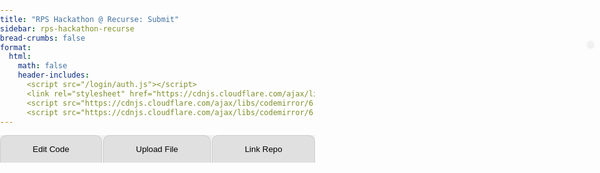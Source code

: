 ```yaml
---
title: "RPS Hackathon @ Recurse: Submit"
sidebar: rps-hackathon-recurse
bread-crumbs: false
format:
  html:
    math: false
    header-includes:
      <script src="/login/auth.js"></script>
      <link rel="stylesheet" href="https://cdnjs.cloudflare.com/ajax/libs/codemirror/6.65.7/codemirror.min.css">
      <script src="https://cdnjs.cloudflare.com/ajax/libs/codemirror/6.65.7/codemirror.min.js"></script>
      <script src="https://cdnjs.cloudflare.com/ajax/libs/codemirror/6.65.7/mode/python/python.min.js"></script>
---
```

<style>
    body { font-family: Arial, sans-serif; margin: 0; padding: 0; }
    #user-bar {
        position: absolute;
        top: 70px;
        right: 10px;
        display: inline-flex;
        align-items: center;
        background-color: #f1f1f1;
        padding: 5px 5px;
        border-radius: 20px;
        box-shadow: 0 2px 4px rgba(0,0,0,0.1);
    }
    #user-bar img {
        width: 30px;
        height: 30px;
        border-radius: 50%;
        margin-right: 10px;
    }
    #user-bar span {
        margin-right: 10px;
    }
    .dropdown {
        position: relative;
        display: inline-block;
    }
    .dropdown-content {
        display: none;
        position: absolute;
        right: 0;
        background-color: #f9f9f9;
        min-width: 120px;
        box-shadow: 0 8px 16px rgba(0,0,0,0.2);
        z-index: 1;
        border-radius: 4px;
    }
    .dropdown:hover .dropdown-content { display: block; }
    .dropdown-content a {
        color: black;
        padding: 12px 16px;
        text-decoration: none;
        display: block;
    }
    .dropdown-content a:hover { background-color: #f1f1f1; border-radius: 4px; }
    
    button.submit {
        padding: 8px 16px;
        margin-bottom: 10px;
        font-size: 14px;
        background-color: #4CAF50;
        color: white;
        border: none;
        border-radius: 5px;
        cursor: pointer;
    }
    
    .tab {
        overflow: hidden;
        background-color: #f0f0f0;
        display: flex;
    }
    .tab button {
        background-color: #e0e0e0;
        border: none;
        outline: none;
        cursor: pointer;
        padding: 14px 16px;
        transition: 0.3s;
        flex-grow: 1;
        border-radius: 10px 10px 0 0;
        margin-right: 2px;
        border: 1px solid #ccc;
        border-bottom: none;
    }
    .tab button:last-child {
        margin-right: 0;
    }
    .tab button:hover {
        background-color: #ddd;
    }
    .tab button.active {
        background-color: #fff;
    }
    .tabcontent {
        display: none;
        padding: 10px;
        background-color: #fff;
        border: 1px solid #ccc;
        border-top: none;
        border-radius: 0 0 10px 10px;
    }
    
    .interactive-python-container {
        font-family: Arial, sans-serif;
        max-width: 100% !important;
        padding: 10px;
        background-color: #f0f0f0;
        border-radius: 5px;
    }
    .code-scroll-container {
        max-width: 100% !important;
        background-color: #f0f0f0;
        border-radius: 5px;
    }
    .code-container {
        max-width: 100% !important;
        font-family: SFMono-Regular, Menlo, Monaco, Consolas, "Liberation Mono", "Courier New", monospace;
        font-size: 14px;
        line-height: 1.5;
    }
    .code-line {
        width: 100%;
        display: flex;
        align-items: flex-start;
    }
    .CodeMirror {
        width: 100%;
        border: 1px solid #ccc;
        font-size: 14px;
        height: auto;
    }
    pre {
        margin: 0 !important;
        padding: 0 !important;
        background-color: transparent !important;
        display: inline;
    }
    code {
        white-space: pre !important;
    }
</style>

<div id="user-bar"></div>

<div class="tab">
<button class="tablinks" onclick="openTab(event, 'Edit Code')" id="defaultOpen">Edit Code</button>
<button class="tablinks" onclick="openTab(event, 'Upload File')">Upload File</button>
<button class="tablinks" onclick="openTab(event, 'Link Repo')">Link Repo</button>
</div>

<div id="Edit Code" class="tabcontent">
<button class="submit" onclick="submitCode()">Submit</button>
<div class="interactive-python-container">
<div class="code-scroll-container">
<div class="code-container">
<div class="code-line"><pre><code class="language-python">from skeleton.actions import RockAction, PaperAction, ScissorsAction
from skeleton.bot import Bot
from skeleton.runner import parse_args, run_bot

</code></pre></div>
<div class="code-line"><textarea class="editable" id="imports" indent=0>
import random</textarea></div>
<div class="code-line"><pre><code class="language-python">
class Player(Bot):
</code></pre></div>
<div class="code-line"><pre><code class="language-python">    </code></pre><textarea class="editable" id="classlevel" indent=4>

</textarea></div>
<div class="code-line"><pre><code class="language-python">
    def __init__(self):</code></pre></div>
<div class="code-line"><pre><code class="language-python">        </code></pre><textarea class="editable" id="init" indent=8># Called when a new matchup starts. Called exactly once.

self.my_profit = 0
self.history = []</textarea></div>
<div class="code-line"><pre><code class="language-python">
    def handle_results(self, *, my_action, their_action, my_payoff, match_clock):</code></pre></div>
<div class="code-line"><pre><code class="language-python">        </code></pre><textarea class="editable" id="handle_results" indent=8># Called after a round. Called NUM_ROUNDS times.

self.history.append((my_action, their_action))
self.my_profit += my_payoff</textarea></div>
<div class="code-line"><pre><code class="language-python">
    def get_action(self, *, match_clock):</code></pre></div>
<div class="code-line"><pre><code class="language-python">        </code></pre><textarea class="editable" id="get_action" indent=8># Where the magic happens.
# Called when the engine needs an action from your bot, NUM_ROUNDS times in total.
#
# Should return a RockAction(), PaperAction(), or ScissorsAction().

return random.choice([RockAction(), PaperAction(), ScissorsAction()])</textarea></div>
<div class="code-line"><pre><code class="language-python">
if __name__ == '__main__':
    run_bot(Player(), parse_args())</code></pre></div>
</div>
</div>
</div>
</div>

<div id="Upload File" class="tabcontent">
<form id="uploadForm" enctype="multipart/form-data">
<div style="margin-bottom:5px"><input type="file" id="file" name="file" accept=".py" required></div>
<button type="submit" class="submit">Upload File</button><span id="uploadStatus"></span>
</form>

---

The file you upload should be a python file that looks something like this:
<div class="interactive-python-container"><pre># Simple example bot, written in Python.

from skeleton.actions import RockAction, PaperAction, ScissorsAction
from skeleton.bot import Bot
from skeleton.runner import parse_args, run_bot

import random

class Player(Bot):
    # A bot for playing Rock-Paper-Scissors.

    def __init__(self):
        # Called when a new matchup starts. Called exactly once.
        
        self.my_profit = 0
        self.history = []

    def handle_results(self, *, my_action, their_action, my_payoff, match_clock):
        # Called after a round. Called NUM_ROUNDS times.
        
        self.history.append((my_action, their_action))
        self.my_profit += my_payoff

    def get_action(self, *, match_clock):
        # Where the magic happens. Called when the engine needs an action from
        # your bot. Called NUM_ROUNDS times.
        #
        # Returns a RockAction(), PaperAction(), or ScissorsAction().
        
        return random.choice([RockAction(), PaperAction(), ScissorsAction()])

if __name__ == '__main__':
    run_bot(Player(), parse_args())
</pre></div>
</div>

<div id="Link Repo" class="tabcontent">
<p>Coming soon! Ask if you'd like to use this to upload multiple files or something else that doesn't fit into a `player.py` file.</p>
</div>

<script>
  // Function to initialize CodeMirror editors for each editable textarea
  function initializeEditors() {
    const editors = [
      { id: 'imports', mode: 'python', height: '50px' },
      { id: 'classlevel', mode: 'python', height: '50px' },
      { id: 'init', mode: 'python', height: '100px' },
      { id: 'handle_results', mode: 'python', height: '100px' },
      { id: 'get_action', mode: 'python', height: '150px' }
    ];

    editors.forEach(editor => {
      const cm = CodeMirror.fromTextArea(document.getElementById(editor.id), {
        lineNumbers: true,
        mode: editor.mode,
        theme: "default",
        indentUnit: 4,
        tabSize: 4,
        indentWithTabs: false,
        lineWrapping: true,
        viewportMargin: Infinity
      });
      
      cm.setSize(null, editor.height);
      
      // Store CodeMirror instance in the textarea's data attribute
      document.getElementById(editor.id).CodeMirror = cm;
    });
  }

  // Autosave functionality
  var enable_autosave = false;
  
  function autoSave() {
    if (!enable_autosave) {
      return;
    }
    
    console.log('autosave');
    const editableFields = document.querySelectorAll('.interactive-python-container .editable');
    const saveData = {};

    editableFields.forEach((field) => {
      if (field.CodeMirror) {
        saveData[field.id] = field.CodeMirror.getValue();
      } else {
        saveData[field.id] = field.value;
      }
    });

    localStorage.setItem('autosaveData', JSON.stringify(saveData));
  }
  
  // Load saved data
  function loadSavedData() {
    console.log('load');
    const savedData = localStorage.getItem('autosaveData');
    console.log(savedData);
    if (savedData) {
      const parsedData = JSON.parse(savedData);
      Object.keys(parsedData).forEach((key) => {
        const field = document.getElementById(key);
        if (field && field.CodeMirror) {
          field.CodeMirror.setValue(parsedData[key]);
        } else if (field) {
          field.value = parsedData[key];
        }
      });
    }
    
    enable_autosave = true;
  }
      
  setInterval(autoSave, 3000); // 3 seconds
  
  // Load saved data when the page loads
  window.addEventListener('load', function() {
    initializeEditors();
    loadSavedData();
  });

  function openTab(evt, tabName) {
    var i, tabcontent, tablinks;
    tabcontent = document.getElementsByClassName("tabcontent");
    for (i = 0; i < tabcontent.length; i++) {
      tabcontent[i].style.display = "none";
    }
    tablinks = document.getElementsByClassName("tablinks");
    for (i = 0; i < tablinks.length; i++) {
      tablinks[i].className = tablinks[i].className.replace(" active", "");
    }
    document.getElementById(tabName).style.display = "block";
    evt.currentTarget.className += " active";
  }

  // Get the element with id="defaultOpen" and click on it
  document.getElementById("defaultOpen").click();

  function submitCode() {
    autoSave();
    const editableFields = document.querySelectorAll('.interactive-python-container .editable');
    const username = localStorage.getItem('github_username') || 'unknown';
    const token = localStorage.getItem('github_oauth_token') || 'unknown';
    
    const data = {
      'username': username,
      'token': token,
      'snippets': {}
    };
    
    editableFields.forEach((field) => {
      if (field.CodeMirror) {
        data['snippets'][field.id] = {
          'contents': field.CodeMirror.getValue(),
          'indent': parseInt(field.getAttribute('indent'))
        };
      } else {
        data['snippets'][field.id] = {
          'contents': field.value,
          'indent': parseInt(field.getAttribute('indent'))
        };
      }
    });

    fetch('https://staff-dev1.poker.camp:8443/submit-rps-hackathon-20240908', {
      method: 'POST',
      headers: {
        'Content-Type': 'application/json',
      },
      body: JSON.stringify(data),
    })
    .then(response => {
      if (!response.ok) {
        throw new Error(`HTTP error! status: ${response.status}`);
      }
      return response.json();
    })
    .then(data => {
      console.log('Success:', data);
      alert('Code submitted successfully!');
    })
    .catch((error) => {
      console.error('Error:', error);
      alert('Error submitting code. Please try again.');
    });
  }
</script>

<script>
document.getElementById('uploadForm').addEventListener('submit', function(e) {
    e.preventDefault();
    
    const formData = new FormData();
    const fileField = document.querySelector('input[type="file"]');
    const username = localStorage.getItem('github_username') || 'unknown';
    const token = localStorage.getItem('github_oauth_token') || 'unknown';
    
    formData.append('file', fileField.files[0]);
    formData.append('username', username);
    formData.append('token', token);

    fetch('https://staff-dev1.poker.camp:8443/upload-rps-hackathon-20240908', {
        method: 'POST',
        body: formData
    })
    .then(response => {
        if (!response.ok) {
            throw new Error(`HTTP error! status: ${response.status}`);
        }
        return response.json();
    })
    .then(result => {
        document.getElementById('uploadStatus').textContent = 'Success: ' + result.message;
        console.log('Success:', result);
    })
    .catch(error => {
        document.getElementById('uploadStatus').textContent = 'Error: ' + error.message;
        console.error('Error:', error);
    });
});
</script>